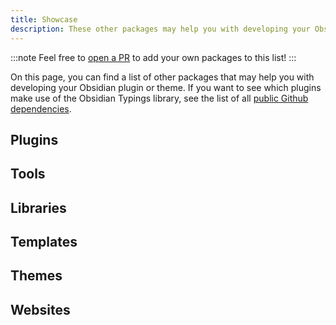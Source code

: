 ```yaml
---
title: Showcase
description: These other packages may help you with developing your Obsidian plugin.
---
```



:::note
Feel free to [open a PR](https://github.com/Fevol/obsidian-typings/edit/main/docs/src/content/docs/resources/showcase.mdx) to add your own packages to this list!
:::

On this page, you can find a list of other packages that may help you with developing your Obsidian plugin or theme.
If you want to see which plugins make use of the Obsidian Typings library, see the list of all [public Github dependencies](https://github.com/fevol/obsidian-typings/network/dependents).

## Plugins

<CardGrid>
    <LinkCard
        href="https://github.com/TfTHacker/obsidian42-brat"
        title="TfTHacker/obsidian42-brat"
        description="A plugin for reviewing and testing beta plugins and themes."
    />
    <LinkCard
        href="https://github.com/chrisgrieser/obsidian-theme-design-utilities"
        title="chrisgrieser/obsidian-theme-design-utilities"
        description="Provides utilities and quality-of-life features for theme designers."
    />
    <LinkCard
        href="https://github.com/pjeby/hot-reload"
        title="pjeby/hot-reload"
        description="Hot-reload your plugin in the Obsidian app on new builds."
    />
</CardGrid>


## Tools

<CardGrid>
    <LinkCard
        href="https://www.npmjs.com/package/obsidian-launcher"
        title="Obsidian Launcher"
        description="A CLI tool to launch Obsidian with a specific app or installer version."
    />
    <LinkCard
        href="https://fevol.github.io/obsidian-notes/utils/icons"
        title="Icons Search"
        description="A web-utility to search for available icons in Obsidian."
    />
</CardGrid>


## Libraries

<CardGrid>
    <LinkCard
        href="https://github.com/obsidian-community/obsidian-community-lib"
        title="obsidian-community/obsidian-community-lib"
        description="An npm package of commonly used Obsidian plugin utilities."
    />
    <LinkCard
        href="https://github.com/mnaoumov/obsidian-dev-utils"
        title="mnaoumov/obsidian-dev-utils"
        description="A collection of essential functions and CLI tools to streamline your development process."
    />
    <LinkCard
        href="https://github.com/Fevol/obsidian-database-library"
        title="Fevol/obsidian-database-library"
        description="A tiny library for creating persistent databases that stay in sync with the Obsidian vault."
    />
</CardGrid>


## Templates

<CardGrid>
    <LinkCard
        href="https://github.com/mnaoumov/generator-obsidian-plugin"
        title="mnaoumov/generator-obsidian-plugin"
        description="Quickly generate a plugin template using Yeoman."
    />
    <LinkCard
        href="https://github.com/Quorafind/Obsidian-Svelte-Starter"
        title="Quorafind/Obsidian-Svelte-Starter"
        description="A starter template for creating an Obsidian plugin with SvelteJS."
    />
    <LinkCard
        href="https://github.com/emilio-toledo/obsidian-svelte-plugin"
        title="emilio-toledo/obsidian-svelte-plugin"
        description=" Powerful Obsidian plugin template with Svelte and TailwindCSS (UnoCSS)."
    />
    <LinkCard
        href="https://github.com/decaf-dev/obsidian-svelte-plugin-starter"
        title="decaf-dev/obsidian-svelte-plugin-starter"
        description="Starter template for Obsidian.md plugins using Svelte and Bun.sh."
    />
    <LinkCard
        href="https://github.com/obsidian-community/obsidian-react-starter"
        title="obsidian-community/obsidian-react-starter"
        description="A starter template for creating an Obsidian plugin with ReactJS."
    />
    <LinkCard
        href="https://github.com/obsidian-community/obsidian-preact-template"
        title="obsidian-community/obsidian-preact-template"
        description="A starter template for using creating Obsidian plugins in PreactJS."
    />
    <LinkCard
        href="https://github.com/ras0q/obsidian-plugin-deno-template"
        title="ras0q/obsidian-plugin-deno-template"
        description="A plugin template entirely powered by Deno."
    />
    <LinkCard
        href="https://github.com/obsidian-community/obsidian-theme-template"
        title="obsidian-community/obsidian-theme-template"
        description="A starter template for creating an Obsidian theme."
    />
    <LinkCard
        href="https://github.com/rachtsingh/obsidian-rust-template"
        title="rachtsingh/obsidian-rust-template"
        description="A starting point for creating Rust-based Obsidian templates."
    />
    <LinkCard
        href="https://github.com/guopenghui/obsidian-vue-starter"
        title="guopenghui/obsidian-vue-starter"
        description="A starter template for creating obsidian plugins with Vue.js."
    />
    <LinkCard
        href="https://github.com/unxok/obsidian-vite"
        title="unxok/obsidian-vite"
        description="Obsidian plugin template using Vite, TS, Tailwindcss, and React or Solid."
    />
    <LinkCard
        href="https://github.com/kevboh/obsidian-plugin-template"
        title="kevboh/obsidian-plugin-template"
        description=" A modern Obsidian plugin template based on bun, mise, and hot-reload."
    />
    <LinkCard
        href="https://github.com/mProjectsCode/lemons-plugin-template/tree/master"
        title="mProjectsCode/lemons-plugin-template"
        description="A plugin template using bun, parsinom and svelte"
    />
</CardGrid>


## Themes

<CardGrid>
    <LinkCard
        href="https://github.com/obsidian-community/theme-dev-vault"
        title="obsidian-community/theme-dev-vault"
        description="An Obsidian vault to aid in theme development."
    />
</CardGrid>

## Websites

<CardGrid>
    <LinkCard
        href="https://docs.obsidian.md/Plugins"
        title="Official Plugin Docs"
        description="The main resource for Obsidian plugin and theme development."
    />
    <LinkCard
        href="https://www.moritzjung.dev/obsidian-stats/"
        title="Obsidian Stats"
        description="Provides statistics about the Obsidian ecosystem (themes, plugins, releases)."
    />
    <LinkCard
        href="https://obsidian-plugin-stats.vercel.app/"
        title="Obsidian Plugin Stats"
        description="Provides statistics about new plugins and their downloads."
    />
    <LinkCard
        href="https://bladeacer.github.io/ObsiThemeRef/"
        title="Obsidian Theme Reference"
        description="Provides an overview of themes and their features."
    />
    <LinkCard
        href="https://obsidianaddict.com/"
        title="<strike>Obsidian Addict</strike>"
        description="<span class='content-badge content-badge--warning'>OUTDATED</span> Tracks plugins and scores them on various metrics."
    />
</CardGrid>

